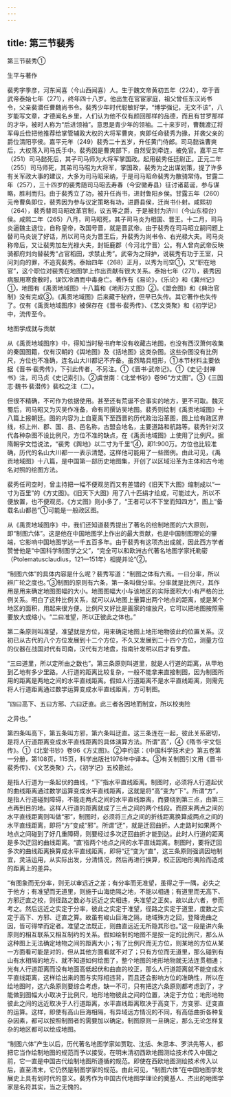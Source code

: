 ```yaml
---
---
---
```

title: 第三节裴秀
---



第三节裴秀①

生平与著作

裴秀字季彦，河东闻喜（今山西闻喜）人。生于魏文帝黄初五年（224），卒于晋武帝泰始七年（271），终年四十八岁。他出生在官宦家庭，祖父曾任东汉尚书令，父亲裴潜任曹魏尚书令。裴秀少年时代聪敏好学，“博学强记，无文不该”，八岁能写文章，才德闻名乡里，人们认为他不仅有颜回那样的品德，而且有甘罗那样的才华，被时人称为“后进领袖”。意思是青少年的领袖。二十来岁时，曹魏渡辽将军毋丘俭把他推荐给掌管辅政大权的大将军曹爽，爽即任命裴秀为掾，并袭父亲的爵位清阳亭侯。嘉平元年（249）裴秀二十五岁，升任黄门侍郎。司马懿诛曹爽后，大权落入司马氏手中。裴秀因是曹爽部下，自然受到牵连，被免官。嘉平三年（251）司马懿死后，其子司马师为大将军掌国政。起用裴秀任廷尉正。正元二年（255）司马师死，其弟司马昭为大将军，掌国政，裴秀为之出谋划策，提了许多有关军政大事的建议，大多为司马昭采纳，于是司马昭命裴秀为散骑常侍。甘露二年（257），三十四岁的裴秀随司马昭去寿春（今安徽寿县）征讨诸葛诞，参与谋略，胜利而归。由于裴秀立了功，被升任尚书，进封鲁阳乡侯。甘露五年（260）元帝曹奂即位，裴秀因为参与议定策略有功，进爵县侯，迁尚书仆射。咸熙初（264），裴秀替司马昭改革官制，议五等之爵，于是被封为济川（今山东桓台）侯。咸熙二年（265）八月，司马昭死，其子司马炎为相国、晋王。十二月，司马炎逼魏主退位，自称皇帝，改国号晋，就是晋武帝。由于裴秀在司马昭立嗣问题上替司马炎说了好话，所以司马炎为晋王后，升裴秀为尚书令、右光禄大夫。司马炎称帝后，又让裴秀加左光禄大夫，封钜鹿郡（今河北宁晋）公。有人曾向武帝反映骑都府刘向替裴秀“占官稻田，求禁止秀”。武帝为之辩护，说裴秀有功于王室，只问刘向的罪，不追究裴秀。泰始四年（268）正月，以秀为司空①，又“职在地官”，这个职位对裴秀在地图学上作出贡献有很大关系。泰始七年（271），裴秀因病服用寒食散时，误饮冷酒而中毒身亡。著作有《易论》，《乐论》和《冀州记》①，地图有《禹贡地域图》十八篇和《地形方丈图》②。《盟会图》和《典治官制》没有完成③。《禹贡地域图》后来藏于秘府，但早已失传。其它著作也失传了。仅有《禹贡地域图序》被保存在《晋书·裴秀传》、《艺文类聚》和《初学记》中，流传至今。

地图学成就与贡献

从《禹贡地域图序》中，得知当时秘书府年没有收藏古地图，也没有西汉萧何收集的秦国图籍，仅有汉朝的《舆地图》及《括地图》这类杂图。这些杂图没有比例尺，方位也不准确，连名山大川都记不齐备。虽然略具粗形，①本节材料主要依据《晋书·裴秀传》，下引此传者，不另注。①《晋书·武帝记》。①《史记·封禅书》注，司马贞《史记索引》。②虞世南：《北堂书钞》卷96“方丈图”。③《三国志·魏书·裴潜传》裴松之注（二）。

但很不精确，不可作为依据使用。甚至还有荒诞不合事实的地方，更不可取。魏灭蜀后，司马昭又为灭吴作准备，命有司撰访吴地图。裴秀则绘制《禹贡地域图》十八篇上报朝廷。图的内容为上自夏禹下至西晋的历代政治沿革图，图上绘有政区界线，标上州、郡、国、县、邑名称，古盟会地名，主要道路和航路等。裴秀针对汉代各种杂图不设比例尺，方位不准的缺点，在《禹贡地域图》上使用了比例尺。据隋朝宇文恺说法，“裴秀《舆地》以二寸为千里”④，即1∶900万。方位也比较准确，历代的名山大川都一一表示清楚。这样他可能用了一些图例。由此可见，《禹贡地域图》十八篇，是中国第一部历史地图集，开创了以区域沿革为主体和古今地名对照的绘图方法。

裴秀任司空时，曾主持把一幅不便观览而又有差错的《旧天下大图》缩制成以“一寸为百里”的《方丈图》。《旧天下大图》用了八十匹绢才绘成，可能过大，所以不便放置，也不便观览。《方丈图》则小多了，“王者可以不下堂而知四方”，图上“备载名山都邑”①可能是一般政区图。

从《禹贡地域图序》中，我们还知道裴秀提出了著名的绘制地图的六大原则，即“制图六体”。这是他在中国地图学上作出的最大贡献，也是中国制图理论的肇端，它影响中国地图学达一千五百多年。由于裴秀有这项杰出成就，因此西方学者赞誉他是“中国科学制图学之父”，“完全可以和欧洲古代著名地图学家托勒密（Ptolematusclaudius，121—151年）相提并论”②。

“制图六体”的具体内容是什么呢？裴秀写道：“制图之体有六焉。一曰分率，所以辨广轮之度也。”③制图的原则有六条，第一条叫做分率。分率就是比例尺，其作用是用来确定地图图幅的大小。地图图幅大小与该地区的实际面积大小有严格的比例关系。明白了这种比例关系，就可以从地图上量算出两个地点的距离，或是某个地区的面积，用起来很方便。比例尺又好比是画家的缩放尺，它可以把地图按照需要放大或缩小。“二曰准望，所以正彼此之体也。”

第二条原则叫准望，准望就是方位，用来确定地图上地形地物彼此的位置关系。汉初已从古代的八个方位发展到十二个方位，不久又发展到二十四个方位，测量方位的仪器在战国对代有司南，汉代有方地盘，指南针发明以后才有罗盘。

“三曰道里，所以定所由之数也”。第三条原则叫道里，就是人行道的距离，从甲地到乙地有多少里路。人行道的距离比较复杂，一般不能拿来直接制图，因为制图所用的距离是两地之间的水平直线距离。假如人行道距离不是水平直线距离，则需先将人行道距离通过数学运算变成水平直线距离，方可制图。

“四曰高下、五曰方邪、六曰迂直。此三者各因地而制宜，所以校夷险

之异也。”

第四条叫高下，第五条叫方邪，第六条叫迂直。这三条连在一起，彼此关系密切，是将人行道距离变成水平直线距离的具体演算方法。所谓“高”，④《隋书·宇文恺传》。①《北堂书钞》卷96《方丈图》。②李约瑟：《中国科学技术史》第五卷第一分册，第108页，115页，科学出版社1976年中译本。③有关制图引文用《晋书·裴秀传》、《文艺类聚》六，《初学记》五校勘过。

是指人行道为一条起伏的曲线，“下”指水平直线距离。制图时，必须将人行道起伏的曲线距离通过数学运算变成水平直线距离，这就是将“高”变为“下”。所谓“方”，是指人行道碰到障碍，不能走两点之间的水平直线距离，而要绕到第三点，由第三点再到目的地。这样人行道的距离就成了三点之间的两个线段。而原来两点之间的水平直线距离则叫做“邪”，制图时，必须将三点之间的折线距离换算成两点之间的水平直线距离，即将“方”变成“邪”。所谓“迂”，就是迁回曲折。人走路时如果两个地点之间碰到了好几重障碍，则要经过多次迂回曲折才能到达。此时人行道的距离是多次迂回的曲线距离。“直’指两个地点之间的水平直线距离。制图时，要将迂回多次的曲线距离换算成水平直线距离，即将“迂”变为“直”，这三条原则强调因地制宜，灵活运用，从实际出发，分清情况，然后再进行换算，校正因地形夷险而造成的距离上的差异。

“有图象而无分率，则无以审远近之差；有分率而无准望，虽得之于一隅，必失之于他方；有准望而无道里，则施于山海绝隔之地，不能以相通；有道里而无高下、方邪迂直之校，则径路之数必与远近之实相违，失准望之正矣。故以此六者，参而考之。然后远近之实定于分率，彼此之实定于准望，径路之实定于道里，度数之实定于高下、方邪、迂直之算。故虽有峻山巨海之隔，绝域殊方之回，登降诡曲之因，皆可得举而定者。准望之法既正，则曲直远近无所隐其形也。”这一段是讲六条原则的相互联系又相互制约的关系。假如绘制的地图不是按一定的比例尺，那么从这种图上无法确定地物之间的距离大小；有了比例尺而无方位，则某地的方位从某一方面看可能是对的，但从其他方面看就不对了；只有方位而无道里，那么碰到有山有水相隔的地方、就不知道如何绘图了，整个地图的地形地物就无法连贯相通；光有人行道距离而没有地面高低起伏和曲直的校正，那么人行道距离就不能变成水平直线距离，这样绘出来的图与实际相违背，而且还会影响方位的准确性，所以在绘地图时，这六条原则要综合考虑，缺一不可，只有把这六条原则都考虑到了，才能做到图幅大小取决于比例尺，地形地物彼此之间的位置，决定于方位；地形地物彼此之间的远近取决于人行道距离，水平直线距离取决于高变下，方变邪、迂变直的运算。这样，即使有高山巨海相隔，有异域远方情况的不同，有高低曲折各种复杂因素，都可以按照制图者的需要加以确定。制图原则一旦确定，那么无论怎样复杂的地区都可以绘成地图。

“制图六体”产生以后，历代著名地图学家如贾耽、沈括、朱思本、罗洪先等人，都把它当作绘制地图的规范而予以接受。在明末清初西欧地图测绘技术传入中国之前，它一直是中国古代绘制地图所遵循的规范。即使在西欧地图测绘技术传入以后，直至清末，它仍然是制图学家的规范。由此可见，“制图六体”在中国地图学发展史上具有划时代的意义。裴秀作为中国古代地图学理论的奠基人、杰出的地图学家是名符其实，当之无愧的。